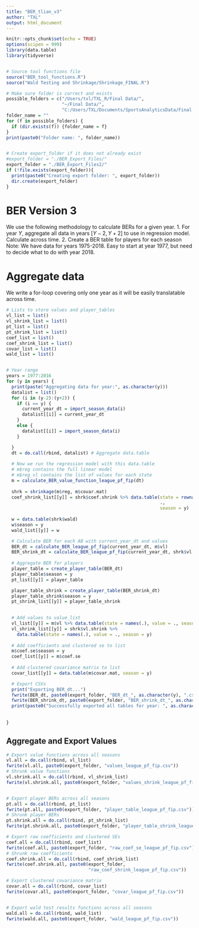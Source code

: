 ```yaml
---
title: "BER_tlian_v3"
author: "TXL"
output: html_document
---
```

```r
knitr::opts_chunk$set(echo = TRUE)
options(scipen = 999)
library(data.table)
library(tidyverse)


# Source tool functions file
source("BER_tool_functions.R")
source("Wald Testing and Shrinkage/Shrinkage_FINAL.R")

# Make sure folder is correct and exists
possible_folders = c("/Users/txl/TXL_R/Final Data/",
                     "~/Final Data/",
                     "C:/Users/TXL/Documents/SportsAnalyticsData/Final Data/")
folder_name = ""
for (f in possible_folders) {
  if (dir.exists(f)) {folder_name = f}
}
print(paste0("Folder name: ", folder_name))


# Create export_folder if it does not already exist
#export_folder = "./BER_Export_Files/"
export_folder = "./BER_Export_Files2/"
if (!file.exists(export_folder)){
  print(paste0("Creating export folder: ", export_folder))
  dir.create(export_folder)
}

```


# BER Version 3 

We use the following methodology to calculate BERs for a given year.
1. For year $Y$, aggregate all data in years $[Y-2, Y+2]$ to use in regression model. Calculate across time.
2. Create a BER table for players for each season
Note: We have data for years 1975-2018. Easy to start at year 1977, but need to decide what to do with year 2018.

# Aggregate data
We write a for-loop covering only one year as it will be easily translatable across time. 
```r
# Lists to store values and player_tables
vl_list = list()
vl_shrink_list = list()
pt_list = list()
pt_shrink_list = list()
coef_list = list()
coef_shrink_list = list()
covar_list = list()
wald_list = list()


# Year range
years = 1977:2016
for (y in years) {
  print(paste("Aggregating data for year:", as.character(y)))
  datalist = list()
  for (i in (y-2):(y+2)) {
    if (i == y) {
      current_year_dt = import_season_data(i)
      datalist[[i]] = current_year_dt
    }
    else {
      datalist[[i]] = import_season_data(i)
    }

  }
  dt = do.call(rbind, datalist) # Aggregate data.table
  
  # Now we run the regression model with this data.table
  # m$reg contains the full linear model
  # m$reg_vl contains the list of values for each state
  m = calculate_BER_value_function_league_pf_fip(dt)
  
  shrk = shrinkage(m$reg, m$covar.mat)
  coef_shrink_list[[y]] = shrk$coef.shrink %>% data.table(state = rownames(.), 
                                                          .,
                                                          season = y)
  
  w = data.table(shrk$wald)
  w$season = y
  wald_list[[y]] = w

  # Calculate BER for each AB with current_year_dt and values
  BER_dt = calculate_BER_league_pf_fip(current_year_dt, m$vl)
  BER_shrink_dt = calculate_BER_league_pf_fip(current_year_dt, shrk$vl.shrink)
  
  # Aggregate BER for players
  player_table = create_player_table(BER_dt)
  player_table$season = y
  pt_list[[y]] = player_table

  player_table_shrink = create_player_table(BER_shrink_dt)
  player_table_shrink$season = y
  pt_shrink_list[[y]] = player_table_shrink

  
  # Add values to value_list
  vl_list[[y]] = m$vl %>% data.table(state = names(.), value = ., season = y)
  vl_shrink_list[[y]] = shrk$vl.shrink %>% 
    data.table(state = names(.), value = ., season = y)
  
  # Add coefficients and clustered se to list
  m$coef.se$season = y
  coef_list[[y]] = m$coef.se 
  
  # Add clustered covariance matrix to list
  covar_list[[y]] = data.table(m$covar.mat, season = y)

  # Export CSVs
  print("Exporting BER_dt...")
  fwrite(BER_dt, paste0(export_folder, "BER_dt_", as.character(y), ".csv"))
  fwrite(BER_shrink_dt, paste0(export_folder, "BER_shrink_dt_", as.character(y), ".csv"))
  print(paste0("Successfully exported all tables for year: ", as.character(y)))
  
   
}
```

## Aggregate and Export Values
```r
# Export value functions across all seasons
vl.all = do.call(rbind, vl_list)
fwrite(vl.all, paste0(export_folder, "values_league_pf_fip.csv"))
# Shrunk value functions
vl.shrink.all = do.call(rbind, vl_shrink_list)
fwrite(vl.shrink.all, paste0(export_folder, "values_shrink_league_pf_fip.csv"))


# Export player BERs across all seasons
pt.all = do.call(rbind, pt_list)
fwrite(pt.all, paste0(export_folder, "player_table_league_pf_fip.csv"))
# Shrunk player BERs
pt.shrink.all = do.call(rbind, pt_shrink_list)
fwrite(pt.shrink.all, paste0(export_folder, "player_table_shrink_league_pf_fip.csv"))

# Export raw coefficients and clustered SEs
coef.all = do.call(rbind, coef_list)
fwrite(coef.all, paste0(export_folder, "raw_coef_se_league_pf_fip.csv"))
# Shrunk raw coefficients
coef.shrink.all = do.call(rbind, coef_shrink_list)
fwrite(coef.shrink.all, paste0(export_folder, 
                               "raw_coef_shrink_league_pf_fip.csv"))

# Export clustered covariance matrix
covar.all = do.call(rbind, covar_list)
fwrite(covar.all, paste0(export_folder, "covar_league_pf_fip.csv"))


# Export wald test results functions across all seasons
wald.all = do.call(rbind, wald_list)
fwrite(wald.all, paste0(export_folder, "wald_league_pf_fip.csv"))
```






